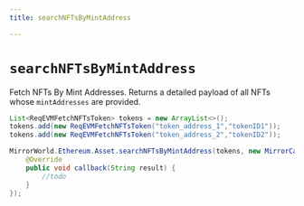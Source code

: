 ```yaml
---
title: searchNFTsByMintAddress

---
```


# `searchNFTsByMintAddress`

Fetch NFTs By Mint Addresses. Returns a detailed payload of all NFTs whose `mintAddresses`
are provided.

```java
List<ReqEVMFetchNFTsToken> tokens = new ArrayList<>();
tokens.add(new ReqEVMFetchNFTsToken("token_address_1","tokenID1"));
tokens.add(new ReqEVMFetchNFTsToken("token_address_2","tokenID2"));

MirrorWorld.Ethereum.Asset.searchNFTsByMintAddress(tokens, new MirrorCallback() {
    @Override
    public void callback(String result) {
        //todo
    }
});
```
